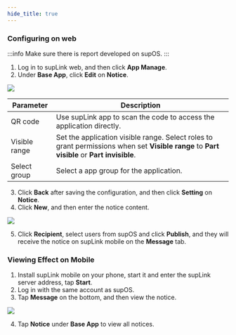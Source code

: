 ```yaml
---
hide_title: true
---
```


### Configuring on web

:::info
Make sure there is report developed on supOS.
:::

1. Log in to supLink web, and then click **App Manage**.
2. Under **Base App**, click **Edit** on **Notice**.

<img width={450} src="https://wordpressfreezonex.oss-accelerate.aliyuncs.com/supLink/41.png" />

<table>
    <thead>
      <tr>
        <th>Parameter</th>
        <th>Description</th>
      </tr>
    </thead>
    <tbody>
      <tr>
        <td>QR code</td>
        <td>Use supLink app to scan the code to access the application directly.</td>
      </tr>
      <tr>
        <td>Visible range</td>
        <td>Set the application visible range. Select roles to grant permissions when set <b>Visible range</b> to <b>Part visible</b> or <b>Part invisible</b>.</td>
      </tr>
      <tr>
        <td>Select group</td>
        <td>Select a app group for the application.</td>
      </tr>
    </tbody>
</table>

3. Click **Back** after saving the configuration, and then click **Setting** on **Notice**.
4. Click **New**, and then enter the notice content.

<img width={450} src="https://wordpressfreezonex.oss-accelerate.aliyuncs.com/supLink/42.png" />

5. Click **Recipient**, select users from supOS and click **Publish**, and they will receive the notice on supLink mobile on the **Message** tab.

### Viewing Effect on Mobile

1. Install supLink mobile on your phone, start it and enter the supLink server address, tap **Start**.
2. Log in with the same account as supOS.
3. Tap **Message** on the bottom, and then view the notice.<br />

<img className="image-zoom" src="https://wordpressfreezonex.oss-accelerate.aliyuncs.com/supLink/43.png" />

4. Tap **Notice** under **Base App** to view all notices.
